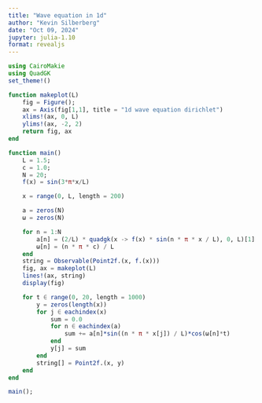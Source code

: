 ```yaml
---
title: "Wave equation in 1d"
author: "Kevin Silberberg"
date: "Oct 09, 2024"
jupyter: julia-1.10
format: revealjs
---
```


```julia
using CairoMakie
using QuadGK
set_theme!()

function makeplot(L)
    fig = Figure();
    ax = Axis(fig[1,1], title = "1d wave equation dirichlet")
    xlims!(ax, 0, L)
    ylims!(ax, -2, 2)
    return fig, ax
end

function main()
    L = 1.5;
    c = 1.0;
    N = 20;
    f(x) = sin(3*π*x/L)

    x = range(0, L, length = 200)

    a = zeros(N)
    ω = zeros(N)

    for n = 1:N
        a[n] = (2/L) * quadgk(x -> f(x) * sin(n * π * x / L), 0, L)[1]
        ω[n] = (n * π * c) / L
    end
    string = Observable(Point2f.(x, f.(x)))
    fig, ax = makeplot(L)
    lines!(ax, string)
    display(fig)

    for t ∈ range(0, 20, length = 1000)
        y = zeros(length(x))
        for j ∈ eachindex(x)
            sum = 0.0
            for n ∈ eachindex(a)
                sum += a[n]*sin((n * π * x[j]) / L)*cos(ω[n]*t)
            end
            y[j] = sum
        end
        string[] = Point2f.(x, y)
    end
end

main();
```
